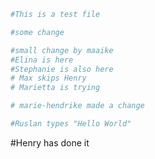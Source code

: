 
```r
#This is a test file

#some change

#small change by maaike
#Elina is here
#Stephanie is also here
# Max skips Henry
# Marietta is trying

# marie-hendrike made a change 

#Ruslan types "Hello World"
```
#Henry has done it


